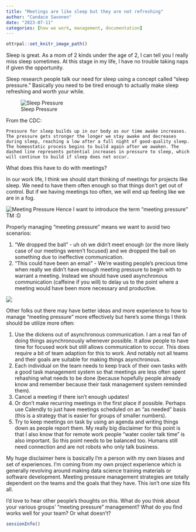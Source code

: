```yaml
---
title: "Meetings are like sleep but they are not refreshing"
author: "Candace Savonen"
date: "2023-07-11"
categories: [how we work, management, documentation]
---
```


```r
ottrpal::set_knitr_image_path()
```

Sleep is great. As a mom of 2 kinds under the age of 2, I can tell you I really miss sleep sometimes. At this stage in my life, I have no trouble taking naps if given the opportunity. 

Sleep research people talk our need for sleep using a concept called "sleep pressure." Basically you need to be tired enough to actually make sleep refreshing and worth your while. 

![Sleep Pressure](resources/images/sleep-pressure.jpg)

From the CDC: 

`
Pressure for sleep builds up in our body as our time awake increases. The pressure gets stronger the longer we stay awake and decreases during sleep, reaching a low after a full night of good-quality sleep. The homeostatic process begins to build again after we awaken. The dashed line represents potential increases in pressure to sleep, which will continue to build if sleep does not occur.
`

What does this have to do with meetings? 

In our work life, I think we should start thinking of meetings for projects like sleep. We need to have them often enough so that things don't get out of control. But if we having meetings too often, we will end up feeling like we are in a fog. 

![Meeting Pressure](resources/images/meeting-pressure.png)
Hence I want to introduce the term "meeting pressure" TM :D

Properly managing "meeting pressure" means we want to avoid two scenarios: 

1. "We dropped the ball" - uh oh we didn't meet enough (or the more likely case of our meetings weren't focused) and we dropped the ball on something due to ineffective communication. 
2. "This could have been an email" - We're wasting people's precious time when really we didn't have enough meeting pressure to begin with to warrant a meeting. Instead we should have used asynchronous communication (caffeine if you will) to delay us to the point where a meeting would have been more necessary and productive. 

![](resources/images/meeting-pressure-2.png)


Other folks out there may have better ideas and more experience to how to manage "meeting pressure" more effectively but here's some things I think should be utilize more often: 

1. Use the dickens out of asynchronous communication. I am a real fan of doing things asynchronously whenever possible. It allow people to have time for focused work but still allows communication to occur. This does require a bit of team adaption for this to work. And notably not all teams and their goals are suitable for making things asynchronous. 
2. Each individual on the team needs to keep track of their own tasks with a good task management system so that meetings are less often spent rehashing what needs to be done (because hopefully people already know and remember because their task management system reminded them). 
3. Cancel a meeting if there isn't enough updates! 
4. Or don't make recurring meetings in the first place if possible. Perhaps use Calendly to just have meetings scheduled on an "as needed" basis (this is a strategy that is easier for groups of smaller numbers).
5. Try to keep meetings on task by using an agenda and writing things down as people report them. My really big disclaimer for this point is that I also know that for remote work people "water cooler talk time" is also important. So this point needs to be balanced too. Humans still need connection and are not robots who only talk business. 

My huge disclaimer here is basically I'm a person with my own biases and set of experiences. I'm coming from my own project experience which is generally revolving around making data science training materials or software development. Meeting pressure management strategies are totally dependent on the teams and the goals that they have. This isn't one size fits all. 

I'd love to hear other people's thoughts on this. What do you think about your various groups' "meeting pressure" management? What do you find works well for your team? Or what doesn't? 

<script src="https://utteranc.es/client.js"
        repo="cansavvy/cansavvy_blog"
        issue-term="title"
        label="Commenter on blog post"
        theme="boxy-light"
        crossorigin="anonymous"
        async>
</script>

```r
sessionInfo()
```